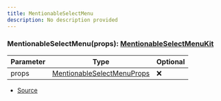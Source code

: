 ```yaml
---
title: MentionableSelectMenu
description: No description provided
---
```



### MentionableSelectMenu(props): [MentionableSelectMenuKit](/docs/api-reference/classes/MentionableSelectMenuKit)

| Parameter | Type | Optional |
| ----------- | ----------- | ----------- |
| props | [MentionableSelectMenuProps](/docs/api-reference/types/MentionableSelectMenuProps) | ❌ |


- [Source](https://github.com/underctrl-io/commandkit/blob/98b939d6fdf8beaae597b4dc0351a139da52ee8d/packages/commandkit/src/components/v1/select-menu/SelectMenu.ts#L175)